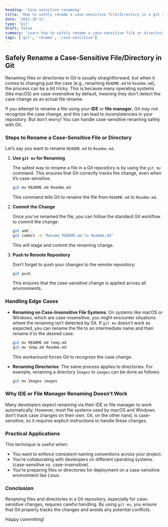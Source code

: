 ```yaml
---
heading: 'Case sensitive renaming'
title: 'How to safely rename a case sensitive file/directory in a git repo?'
date: '2022-10-11'
type: 'Git'
draft: false
summary: 'Learn how to safely rename a case-sensitive file or directory in a Git repository.'
tags: ['git', 'rename', 'case-sensitive']
---
```



## Safely Rename a Case-Sensitive File/Directory in Git

Renaming files or directories in Git is usually straightforward, but when it comes to changing just the case (e.g., renaming `README.md` to `Readme.md`), the process can be a bit tricky. This is because many operating systems (like macOS) are case-insensitive by default, meaning they don’t detect the case change as an actual file rename.

If you attempt to rename a file using your **IDE** or **file manager**, Git may not recognize the case change, and this can lead to inconsistencies in your repository. But don’t worry! You can handle case-sensitive renaming safely with Git.

### Steps to Rename a Case-Sensitive File or Directory

Let’s say you want to rename `README.md` to `Readme.md`.

1. **Use `git mv` for Renaming**

   The safest way to rename a file in a Git repository is by using the `git mv` command. This ensures that Git correctly tracks the change, even when it’s case-sensitive.

   ```bash
   git mv README.md Readme.md
   ```

   This command tells Git to rename the file from `README.md` to `Readme.md`.

2. **Commit the Change**

   Once you’ve renamed the file, you can follow the standard Git workflow to commit the change:

   ```bash
   git add .
   git commit -m "Rename README.md to Readme.md"
   ```

   This will stage and commit the renaming change.

3. **Push to Remote Repository**

   Don’t forget to push your changes to the remote repository:

   ```bash
   git push
   ```

   This ensures that the case-sensitive change is applied across all environments.

### Handling Edge Cases

- **Renaming on Case-Insensitive File Systems**: On systems like macOS or Windows, which are case-insensitive, you might encounter situations where the renaming isn’t detected by Git. If `git mv` doesn’t work as expected, you can rename the file to an intermediate name and then rename it to the desired case:

   ```bash
   git mv README.md temp.md
   git mv temp.md Readme.md
   ```

   This workaround forces Git to recognize the case change.

- **Renaming Directories**: The same process applies to directories. For example, renaming a directory `Images` to `images` can be done as follows:

   ```bash
   git mv Images images
   ```

### Why IDE or File Manager Renaming Doesn’t Work

Many developers expect renaming via their IDE or file manager to work automatically. However, most file systems used by macOS and Windows don’t track case changes on their own. Git, on the other hand, is case-sensitive, so it requires explicit instructions to handle these changes.

### Practical Applications

This technique is useful when:
- You want to enforce consistent naming conventions across your project.
- You’re collaborating with developers on different operating systems (case-sensitive vs. case-insensitive).
- You’re preparing files or directories for deployment on a case-sensitive environment like Linux.

### Conclusion

Renaming files and directories in a Git repository, especially for case-sensitive changes, requires careful handling. By using `git mv`, you ensure that Git properly tracks the changes and avoids any potential conflicts.

Happy committing! <Twemoji emoji="clinking-beer-mugs" />
